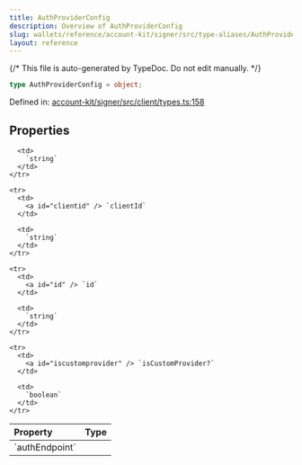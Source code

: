 ```yaml
---
title: AuthProviderConfig
description: Overview of AuthProviderConfig
slug: wallets/reference/account-kit/signer/src/type-aliases/AuthProviderConfig
layout: reference
---
```


{/* This file is auto-generated by TypeDoc. Do not edit manually. */}

```ts
type AuthProviderConfig = object;
```

Defined in: [account-kit/signer/src/client/types.ts:158](https://github.com/alchemyplatform/aa-sdk/blob/9df5be8c23af4e472bcb503c17766b16da0ad87d/account-kit/signer/src/client/types.ts#L158)

## Properties

<table>
  <thead>
    <tr>
      <th align="left">Property</th>
      <th align="left">Type</th>
    </tr>
  </thead>

  <tbody>
    <tr>
      <td>
        <a id="authendpoint" /> `authEndpoint`
      </td>

      <td>
        `string`
      </td>
    </tr>

    <tr>
      <td>
        <a id="clientid" /> `clientId`
      </td>

      <td>
        `string`
      </td>
    </tr>

    <tr>
      <td>
        <a id="id" /> `id`
      </td>

      <td>
        `string`
      </td>
    </tr>

    <tr>
      <td>
        <a id="iscustomprovider" /> `isCustomProvider?`
      </td>

      <td>
        `boolean`
      </td>
    </tr>

  </tbody>
</table>
